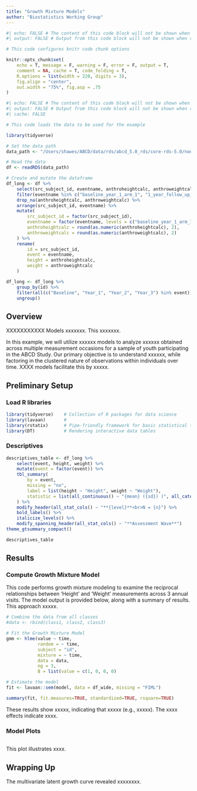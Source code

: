```yaml
---
title: "Growth Mixture Models"
author: "Biostatistics Working Group"
---
```


```r
#| echo: FALSE # The content of this code block will not be shown when rendered
#| output: FALSE # Output from this code block will not be shown when rendered

# This code configures knitr code chunk options

knitr::opts_chunk$set(
    echo = T, message = F, warning = F, error = F, output = T,
    comment = NA, cache = T, code_folding = T,
    R.options = list(width = 220, digits = 3),
    fig.align = "center",
    out.width = "75%", fig.asp = .75
)
```

```r
#| echo: FALSE # The content of this code block will not be shown when rendered
#| output: FALSE # Output from this code block will not be shown when rendered
#| cache: FALSE

# This code loads the data to be used for the example

library(tidyverse)

# Set the data path
data_path <- "/Users/shawes/ABCD/data/rds/abcd_5.0_rds/core-rds-5.0/non-imaging_excluding_nt_5.0.rds"

# Read the data
df <- readRDS(data_path)

# Create and mutate the dataframe
df_long <- df %>%
    select(src_subject_id, eventname, anthroheightcalc, anthroweightcalc) %>%
    filter(eventname %in% c("baseline_year_1_arm_1", "1_year_follow_up_y_arm_1", "2_year_follow_up_y_arm_1", "3_year_follow_up_y_arm_1")) %>%
    drop_na(anthroheightcalc, anthroweightcalc) %>%
    arrange(src_subject_id, eventname) %>%
    mutate(
        src_subject_id = factor(src_subject_id),
        eventname = factor(eventname, levels = c("baseline_year_1_arm_1", "1_year_follow_up_y_arm_1", "2_year_follow_up_y_arm_1", "3_year_follow_up_y_arm_1"), labels = c("Baseline", "Year_1", "Year_2", "Year_3")),
        anthroheightcalc = round(as.numeric(anthroheightcalc), 2),
        anthroweightcalc = round(as.numeric(anthroweightcalc), 2)
    ) %>%
    rename(
        id = src_subject_id,
        event = eventname,
        height = anthroheightcalc,
        weight = anthroweightcalc
    )

df_long <- df_long %>%
    group_by(id) %>%
    filter(all(c("Baseline", "Year_1", "Year_2", "Year_3") %in% event)) %>%
    ungroup()

```

## Overview

XXXXXXXXXXX Models xxxxxxx. This xxxxxxx.

In this example, we will utilize xxxxxx models to analyze xxxxxx obtained across multiple measurement occasions for a sample of youth participating in the ABCD Study. Our primary objective is to understand xxxxxx, while factoring in the clustered nature of observations within individuals over time. XXXX models facilitate this by xxxxx.

## Preliminary Setup
### Load R libraries
```r
library(tidyverse)    # Collection of R packages for data science
library(lavaan)       #
library(rstatix)      # Pipe-friendly framework for basic statistical tests
library(DT)           # Rendering interactive data tables

```

### Descriptives
```r
descriptives_table <- df_long %>%
    select(event, height, weight) %>%
    mutate(event = factor(event)) %>%
    tbl_summary(
        by = event,
        missing = "no",
        label = list(height ~ "Height", weight ~ "Weight"),
        statistic = list(all_continuous() ~ "{mean} ({sd}) )", all_categorical() ~ "{p}%"),
    ) %>%
    modify_header(all_stat_cols() ~ "**{level}**<br>N = {n}") %>%
    bold_labels() %>%
    italicize_levels() %>%
    modify_spanning_header(all_stat_cols() ~ "**Assessment Wave**")
theme_gtsummary_compact()

descriptives_table
```

## Results 
### Compute Growth Mixture Model
This code performs growth mixture modeling to examine the reciprocal relationships between 'Height' and 'Weight' measurements across 3 annual visits. The model output is provided below, along with a summary of results. This approach xxxxx.

```r
# Combine the data from all classes
#data <- rbind(class1, class2, class3)

# Fit the Growth Mixture Model
gmm <- hlme(value ~ time,
            random = ~ time,
            subject = "id",
            mixture = ~ time,
            data = data,
            ng = 3,
            B = list(value = c(1, 0, 0, 0)

# Estimate the model
fit <- lavaan::sem(model, data = df_wide, missing = "FIML")

summary(fit, fit.measures=TRUE, standardized=TRUE, rsquare=TRUE)

```

These results show xxxxx, indicating that xxxxx (e.g., xxxxx). The xxxx effects indicate xxxx.

### Model Plots
```r

```

This plot illustrates xxxx.

## Wrapping Up
The multivariate latent growth curve revealed xxxxxxxx.
